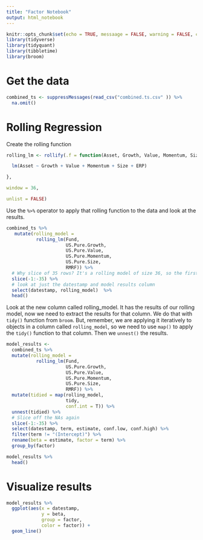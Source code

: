 ```yaml
---
title: "Factor Notebook"
output: html_notebook
---
```


```r
knitr::opts_chunk$set(echo = TRUE, messaage = FALSE, warning = FALSE, comment = NA)
library(tidyverse)
library(tidyquant)
library(tibbletime)
library(broom)
```

# Get the data

```r
combined_ts <- suppressMessages(read_csv("combined.ts.csv" )) %>% 
  na.omit()
```


# Rolling Regression
 
Create the rolling function
```r
rolling_lm <- rollify(.f = function(Asset, Growth, Value, Momentum, Size, ERP) {

  lm(Asset ~ Growth + Value + Momentum + Size + ERP)

},

window = 36,

unlist = FALSE)
```

Use the ` %>% ` operator to apply that rolling function to the data and look at the results. 

```r
combined_ts %>% 
   mutate(rolling_model = 
           rolling_lm(Fund, 
                      US.Pure.Growth, 
                      US.Pure.Value, 
                      US.Pure.Momentum,
                      US.Pure.Size,
                      RMRF)) %>% 
  # Why slice of 35 rows? It's a rolling model of size 36, so the first 35 are NA
  slice(-1:-35) %>%
  # look at just the datestamp and model results column
  select(datestamp, rolling_model)  %>% 
  head()
```

Look at the new column called rolling_model.
It has the results of our rolling model, now we need to extract the results for that column. We do that with `tidy()` function from `broom`. But, remember, we are applying it iteratively to objects in a column called `rolling_model`, so we need to use `map()` to apply the `tidy()` function to that column. Then we `unnest()` the results.

```r

model_results <- 
  combined_ts %>% 
  mutate(rolling_model = 
           rolling_lm(Fund, 
                      US.Pure.Growth, 
                      US.Pure.Value, 
                      US.Pure.Momentum,
                      US.Pure.Size,
                      RMRF)) %>% 
  mutate(tidied = map(rolling_model, 
                      tidy, 
                      conf.int = T)) %>% 
  unnest(tidied) %>% 
  # Slice off the NAs again
  slice(-1:-35) %>% 
  select(datestamp, term, estimate, conf.low, conf.high) %>% 
  filter(term != "(Intercept)") %>% 
  rename(beta = estimate, factor = term) %>% 
  group_by(factor)

model_results %>% 
  head()
```

# Visualize results

```r
model_results %>% 
  ggplot(aes(x = datestamp, 
             y = beta, 
             group = factor, 
             color = factor)) +
  geom_line()
  
```

